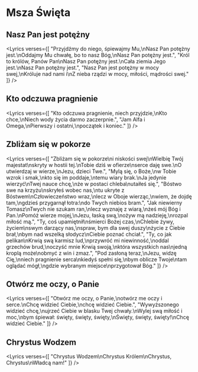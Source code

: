 
# Msza Święta

## Nasz Pan jest potężny
<Lyrics verses={[
  "Przyjdźmy do niego, śpiewajmy Mu,\nNasz Pan potężny jest.\nOddajmy Mu chwałę, bo to nasz Bóg,\nNasz Pan potężny jest.",
  "Król to królów, Panów Pan\nNasz Pan potężny jest.\nCała ziemia Jego jest.\nNasz Pan potężny jest.",
  "Nasz Pan jest potężny w mocy swej,\nKróluje nad nami i\nZ nieba rządzi w mocy, miłości, mądrości swej."
]} />

## Kto odczuwa pragnienie
<Lyrics verses={[
  "Kto odczuwa pragnienie, niech przyjdzie,\nKto chce,\nNiech wody życia darmo zaczerpnie.",
  "Jam Alfa i Omega,\nPierwszy i ostatni,\npoczątek i koniec."
]} />

## Zbliżam się w pokorze
<Lyrics verses={[
  "Zbliżam się w pokorze\ni niskości swej\nWielbię Twój majestat\nskryty w hostii tej.\nTobie dziś w ofierze\nserce daję swe.\nO utwierdzaj w wierze,\nJezu, dzieci Twe.",
  "Mylą się, o Boże,\nw Tobie wzrok i smak,\nkto się im poddaje,\ntemu wiary brak.\nJa jedynie wierzyć\nTwej nauce chcę,\nże w postaci chleba\nutaiłeś się.",
  "Bóstwo swe na krzyżu\nskryłeś wobec nas,\ntu ukryte z Bóstwem\nCzłowieczeństwo wraz,\nlecz w Oboje wierząc,\nwiem, że dojdę tam,\ngdzieś przygarnął łotra:\ndo Twych niebios bram.",
  "Jak niewierny Tomasz\nTwych nie szukam ran,\nlecz wyznaję z wiarą,\nżeś mój Bóg i Pan.\nPomóż wierze mojej,\nJezu, łaską swą,\nożyw mą nadzieję,\nrozpal miłość mą.",
  "Ty, coś upamiętnił\nśmierci Bożej czas,\nChlebie żywy, życiem\nswym darzący nas,\nspraw, bym dla swej duszy\nżycie z Ciebie brał,\nbym nad wszelką słodycz\nCiebie poznać chciał.",
  "Ty, co jak pelikan\nKrwią swą karmisz lud,\nprzywróć mi niewinność,\noddal grzechów brud,\noczyść mnie Krwią swoją,\nktóra wszystkich nas\njedną kroplą może\nobmyć z win i zmaz.",
  "Pod zasłoną teraz,\nJezu, widzę Cię,\nniech pragnienie serca\nkiedyś spełni się,\nbym oblicze Twoje\ntam oglądać mógł,\ngdzie wybranym miejsce\nprzygotował Bóg."
]} />

## Otwórz me oczy, o Panie
<Lyrics verses={[
  "Otwórz me oczy, o Panie,\notwórz me oczy i serce.\nChcę widzieć Ciebie,\nchcę widzieć Ciebie.",
  "Wywyższonego widzieć chcę,\nujrzeć Ciebie w blasku Twej chwały.\nWylej swą miłość i moc,\nbym śpiewał: święty, święty, święty,\nŚwięty, święty, święty!\nChcę widzieć Ciebie."
]} />

## Chrystus Wodzem
<Lyrics verses={[
  "Chrystus Wodzem\nChrystus Królem\nChrystus, Chrystus\nWładcą nam!"
]} />

